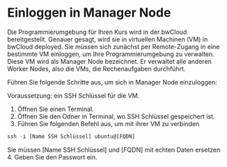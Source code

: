 # Einloggen in Manager Node

Die Programmierumgebung für Ihren Kurs wird in der bwCloud bereitgestellt. 
Genauer gesagt, wird sie in virtuellen Machinen (VM) in bwCloud deployed. 
Sie müssen sich zunächst per Remote-Zugang in eine bestimmte VM einloggen, um Ihre Programmierumgebung zu verwalten. 
Diese VM wird als Manager Node bezeichnet.
Er verwaltet alle anderen Worker Nodes, also die VMs, die Rechenaufgaben durchführt.

Führen Sie folgende Schritte aus, um sich in Manager Node einzuloggen:

Voraussetzung:
ein SSH Schlüssel für die VM.

1. Öffnen Sie einen Terminal.
2. Öffnen Sie den Odner in Terminal, wo SSH Schlüssel gespeichert ist.
3. Führen Sie folgenden Befehl aus, um mit ihrer VM zu verbinden
``` js copy
ssh -i [Name SSH Schlüssel] ubuntu@[FQDN]
```
Sie müssen [Name SSH Schlüssel] und [FQDN] mit echten Daten ersetzen
4. Geben Sie den Passwort ein.